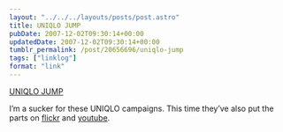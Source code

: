 ```yaml
---
layout: "../../../layouts/posts/post.astro"
title: UNIQLO JUMP
pubDate: 2007-12-02T09:30:14+00:00
updatedDate: 2007-12-02T09:30:14+00:00
tumblr_permalink: /post/20656696/uniqlo-jump
tags: ["linklog"]
format: "link"
---
```


[UNIQLO JUMP][1]

I’m a sucker for these UNIQLO campaigns. This time they’ve also put the parts on [flickr](http://www.flickr.com/photos/uniqlojump/) and [youtube](http://www.youtube.com/user/uniqlomixer).

[1]: http://www.uniqlo.com/jump/
